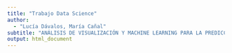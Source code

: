 ```yaml
---
title: "Trabajo Data Science"
author: 
  - "Lucía Dávalos, María Cañal"
subtitle: "ANÁLISIS DE VISUALIZACIÓN Y MACHINE LEARNING PARA LA PREDICCIÓN DE ENFERMEDADES CARDIOVASCULARES"
output: html_document
---
```


